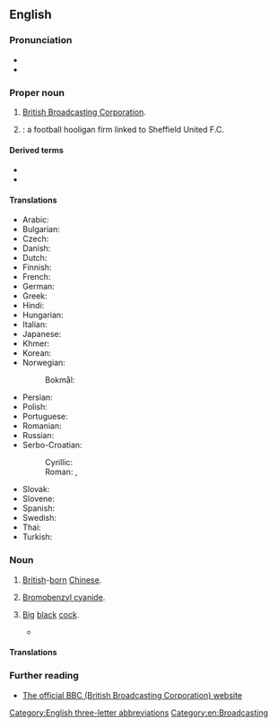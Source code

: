 {{also|ВВС}}
==English==
{{wikipedia|dab=BBC (disambiguation)|BBC}}

===Pronunciation===
* {{IPA letters|lang=en|B|B|'C}}
* {{audio|en|En-au-BBC.ogg|Audio (AU)}}

===Proper noun===
{{en-proper noun}}

# {{lb|en|''usually preceded by'' "the"}} [[British Broadcasting Corporation]].
#: {{syn|en|Auntie|Auntie Beeb|q2=nickname|the [[Beeb]]|q3=nickname}}
#: {{ux|en|This programme was made by the '''BBC'''.}}
# {{w|Blades Business Crew}}: a football hooligan firm linked to Sheffield United F.C.

====Derived terms====
* {{l|en|BBC English}}
* {{l|en|BBCesque}}

====Translations====
{{trans-top|British Broadcasting Corporation}}
* Arabic: {{t|ar|بِي بِي سِي|m}}
* Bulgarian: {{t|bg|Би Би Си́}}
* Czech: {{t+|cs|BBC|n}}
* Danish: {{t|da|BBC}}
* Dutch: {{t+|nl|BBC|f}}
* Finnish: {{t+|fi|BBC}}
* French: {{t+|fr|BBC|f}}
* German: {{t|de|BBC|f}}
* Greek: {{t|el|Μπι Μπι Σι}}
* Hindi: {{t|hi|बीबीसी|tr=bībīsī}}
* Hungarian: {{t+|hu|BBC}}
* Italian: {{t+|it|BBC|f}}
* Japanese: {{t|ja|ビー・ビー・シー|tr=bī bī shī}}
* Khmer: {{t|km|ប៊ីប៊ីស៊ី|tr=bii bii sii|sc=Khmr}}
* Korean: {{t|ko|비비시}}
* Norwegian:
*: Bokmål: {{t|nb|BBC|n}}
{{trans-mid}}
* Persian: {{t|fa|بی‌بی‌سی|tr=bi-bi-si}}
* Polish: {{t+|pl|BBC|n}}
* Portuguese: {{t+|pt|BBC|f}}
* Romanian: {{t|ro|BBC|f}}
* Russian: {{t|ru|Би-би-си́|f}}
* Serbo-Croatian:
*: Cyrillic: {{t|sh|Би-би-си|m}}
*: Roman: {{t|sh|Bi-bi-si|m}}, {{t|sh|BBC|m}}
* Slovak: {{t+|sk|BBC|n}}
* Slovene: {{t|sl|BBC|m}}
* Spanish: {{t+|es|BBC|f}}
* Swedish: {{t+|sv|BBC}}
* Thai: {{t|th|บีบีซี|tr=bee-bee-see}}
* Turkish: {{t+|tr|BBC}}
{{trans-bottom}}

===Noun===
{{en-noun}}

# {{lb|en|UK}} [[British]]-[[born]] [[Chinese]].
# {{lb|en|chemistry}} [[bromobenzyl cyanide|Bromobenzyl cyanide]].
# {{lb|en|slang|initialism|vulgar}} [[big|Big]] [[black]] [[cock]].
#* {{quote-song
|en
|year=2014
|album=Oxymoron
|title=Californication
|author=ScHoolboy Q
|authorlink=Schoolboy Q
|passage=She on my TV screen; I'm talking DVD / British bitches love my cock; I'm talking '''BBC'''}}

====Translations====
{{trans-top|British-born Chinese}}
{{trans-mid}}
{{trans-bottom}}

===Further reading===
* [https://www.bbc.com The official BBC (British Broadcasting Corporation) website]

[[Category:English three-letter abbreviations]]
[[Category:en:Broadcasting]]